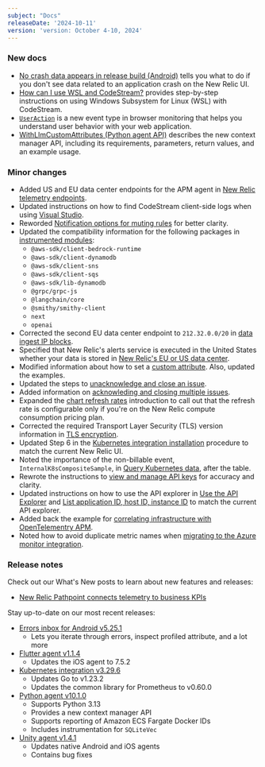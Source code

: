 ```yaml
---
subject: "Docs"
releaseDate: '2024-10-11'
version: 'version: October 4-10, 2024'
---
```


### New docs

* [No crash data appears in release build (Android)](/docs/mobile-monitoring/new-relic-mobile-android/troubleshoot/no-crash-data-appears) tells you what to do if you don't see data related to an application crash on the New Relic UI.
* [How can I use WSL and CodeStream?](/docs/codestream/troubleshooting/using-wsl) provides step-by-step instructions on using Windows Subsystem for Linux (WSL) with CodeStream.
* [`UserAction`](/docs/browser/browser-monitoring/browser-pro-features/user-actions) is a new event type in browser monitoring that helps you understand user behavior with your web application.
* [WithLlmCustomAttributes (Python agent API)](/docs/apm/agents/python-agent/python-agent-api/withllmcustomattributes-python-agent-api) describes the new context manager API, including its requirements, parameters, return values, and an example usage.

### Minor changes

* Added US and EU data center endpoints for the APM agent in [New Relic telemetry endpoints](/docs/new-relic-solutions/get-started/networks/#new-relic-endpoints).
* Updated instructions on how to find CodeStream client-side logs when using [Visual Studio](/docs/codestream/troubleshooting/client-logs/#visual-studio).
* Reworded [Notification options for muting rules](/docs/alerts/get-notified/muting-rules-suppress-notifications/#notify) for better clarity.
* Updated the compatibility information for the following packages in [instrumented modules](/docs/apm/agents/nodejs-agent/getting-started/compatibility-requirements-nodejs-agent/#instrumented-modules):
    * `@aws-sdk/client-bedrock-runtime`
    * `@aws-sdk/client-dynamodb`
    * `@aws-sdk/client-sns`
    * `@aws-sdk/client-sqs`
    * `@aws-sdk/lib-dynamodb`
    * `@grpc/grpc-js`
    * `@langchain/core`
    * `@smithy/smithy-client`
    * `next`
    * `openai`
* Corrected the second EU data center endpoint to `212.32.0.0/20` in [data ingest IP blocks](https://docs.newrelic.com/docs/new-relic-solutions/get-started/networks/#ingest-blocks).
* Specified that New Relic's alerts service is executed in the United States whether your data is stored in [New Relic's EU or US data center](/docs/alerts/overview/#eu-datacenter).
* Modified information about how to set a [custom attribute](/docs/infrastructure/install-infrastructure-agent/configuration/infrastructure-agent-configuration-settings/#custom-attributes). Also, updated the examples.
* Updated the steps to [unacknowledge and close an issue](/docs/alerts/get-notified/acknowledge-alert-incidents/#unacknowledge-issue).
* Added information on [acknowleding and closing multiple issues](/docs/alerts/incident-management/Issues-and-Incident-management-and-response/#bulk-actions).
* Expanded the [chart refresh rates](/docs/query-your-data/explore-query-data/use-charts/chart-refresh-rates) introduction to call out that the refresh rate is configurable only if you're on the New Relic compute consumption pricing plan.
* Corrected the required Transport Layer Security (TLS) version information in [TLS encryption](/docs/new-relic-solutions/get-started/networks/#tls).
* Updated Step 6 in the [Kubernetes integration installation](/install/kubernetes) procedure to match the current New Relic UI.
* Noted the importance of the non-billable event, `InternalK8sCompositeSample`, in [Query Kubernetes data](/docs/kubernetes-pixie/kubernetes-integration/understand-use-data/find-use-your-kubernetes-data/#view-data), after the table.
* Rewrote the instructions to [view and manage API keys](/docs/apis/intro-apis/new-relic-api-keys/#keys-ui) for accuracy and clarity.
* Updated instructions on how to use the API explorer in [Use the API Explorer](/docs/apis/rest-api-v2/api-explorer-v2/use-api-explorer) and [List application ID, host ID, instance ID](/docs/apis/rest-api-v2/get-started/list-application-id-host-id-instance-id) to match the current API explorer.
* Added back the example for [correlating infrastructure with OpenTelementry APM](/docs/opentelemetry/get-started/collector-infra-monitoring/opentelemetry-collector-infra-intro/#infrastructure-correlation).
* Noted how to avoid duplicate metric names when [migrating to the Azure monitor integration](/docs/infrastructure/microsoft-azure-integrations/azure-integrations-list/azure-monitor/#migrate).


### Release notes

Check out our What's New posts to learn about new features and releases:

* [New Relic Pathpoint connects telemetry to business KPIs](/whats-new/2024/10/whats-new-10-10-pathpoint)

Stay up-to-date on our most recent releases:

* [Errors inbox for Android v5.25.1](/docs/release-notes/mobile-apps-release-notes/new-relic-android-release-notes/new-relic-android-52501)
    * Lets you iterate through errors, inspect profiled attribute, and a lot more
* [Flutter agent v1.1.4](/docs/release-notes/mobile-release-notes/flutter-release-notes/flutter-agent-114)
    * Updates the iOS agent to 7.5.2
* [Kubernetes integration v3.29.6](/docs/release-notes/infrastructure-release-notes/kubernetes-integration-release-notes/kubernetes-integration-3-29-6)
    * Updates Go to v1.23.2
    * Updates the common library for Prometheus to v0.60.0
* [Python agent v10.1.0](/docs/release-notes/agent-release-notes/python-release-notes/python-agent-100100)
    * Supports Python 3.13
    * Provides a new context manager API
    * Supports reporting of Amazon ECS Fargate Docker IDs
    * Includes instrumentation for `SQLiteVec`
* [Unity agent v1.4.1](/docs/release-notes/mobile-release-notes/unity-release-notes/unity-agent-141)
    * Updates native Android and iOS agents
    * Contains bug fixes